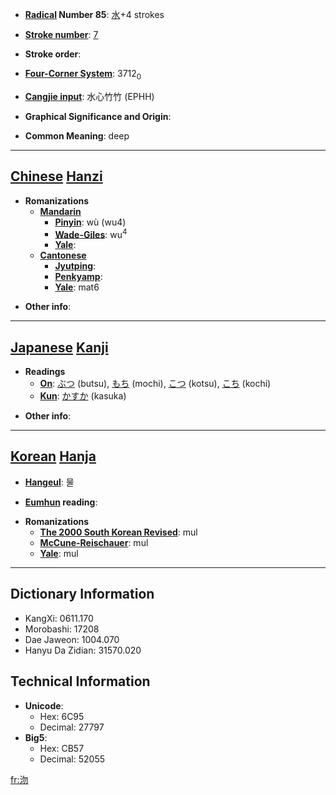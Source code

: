 * '''[[Wiktionary:Chinese radical index| Radical]] Number 85''': [[Wiktionary:Chinese radical index 水|水]]+4 strokes

* '''[[Wiktionary:Chinese total strokes index|Stroke number]]''': [[Wiktionary:Chinese total strokes index 7|7]]

* '''Stroke order''': 

* '''[[Wiktionary:Chinese four corner index|Four-Corner System]]''': 3712<sub>0</sub>

* '''[[Wiktionary:Chinese Cangjie index|Cangjie input]]''': 水心竹竹 (EPHH)

* '''Graphical Significance and Origin''': 

* '''Common Meaning''': deep

----

== [[Chinese]] [[Hanzi]] ==

* '''Romanizations'''
** '''[[Mandarin]]'''
*** '''[[Pinyin]]''': wù (wu4)
*** '''[[Wade-Giles]]''': wu<sup>4</sup>
*** '''[[Yale]]''': 
** '''[[Cantonese]]'''
*** '''[[Jyutping]]''':
*** '''[[Penkyamp]]''': 
*** '''[[Yale]]''': mat6

* '''Other info''': 

----

== [[Japanese]] [[Kanji]] ==

* '''Readings'''
** '''[[On]]''': [[ぶつ]] (butsu), [[もち]] (mochi), [[こつ]] (kotsu), [[こち]] (kochi)
** '''[[Kun]]''': [[かすか]] (kasuka)

* '''Other info''':  

----

== [[Korean]] [[Hanja]] ==

* '''[[Hangeul]]''': 물

* '''[[Eumhun]] reading''': 

* '''Romanizations'''
** '''[[The 2000 South Korean Revised Romanization|The 2000 South Korean Revised]]''': mul
** '''[[McCune-Reischauer]]''': mul
** '''[[Yale]]''': mul

----

== Dictionary Information ==

* KangXi: 0611.170
* Morobashi: 17208
* Dae Jaweon: 1004.070
* Hanyu Da Zidian: 31570.020

== Technical Information ==

* '''Unicode''':
** Hex: 6C95
** Decimal: 27797
* '''Big5''':
** Hex: CB57
** Decimal: 52055

[[fr:沕]]